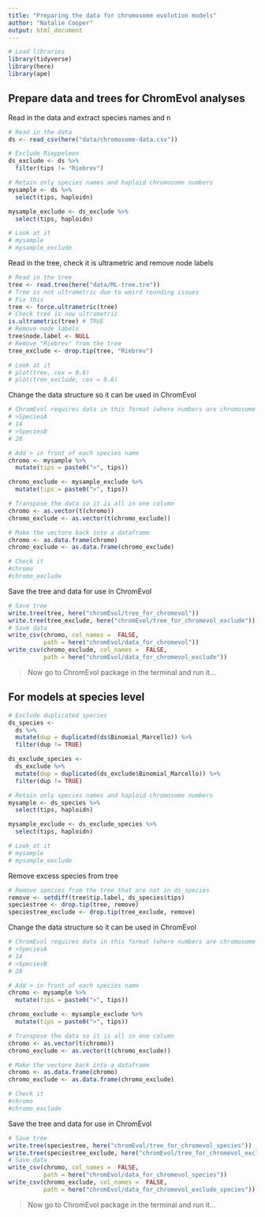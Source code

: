 ```yaml
---
title: "Preparing the data for chromosome evolution models"
author: "Natalie Cooper"
output: html_document
---
```


```r
# Load libraries
library(tidyverse)
library(here)
library(ape)
```

## Prepare data and trees for ChromEvol analyses

Read in the data and extract species names and n
```r
# Read in the data
ds <- read_csv(here("data/chromosome-data.csv"))

# Exclude Rieppeleon
ds_exclude <- ds %>% 
  filter(tips != "Riebrev")

# Retain only species names and haploid chromosome numbers
mysample <- ds %>%
  select(tips, haploidn)

mysample_exclude <- ds_exclude %>%
  select(tips, haploidn)

# Look at it
# mysample
# mysample_exclude
```

Read in the tree, check it is ultrametric and remove node labels
```r
# Read in the tree
tree <- read.tree(here("data/ML-tree.tre"))
# Tree is not ultrametric due to weird rounding issues
# Fix this
tree <- force.ultrametric(tree)
# Check tree is now ultrametric
is.ultrametric(tree) # TRUE
# Remove node labels
tree$node.label <- NULL
# Remove "Riebrev" from the tree
tree_exclude <- drop.tip(tree, "Riebrev")

# Look at it
# plot(tree, cex = 0.6)
# plot(tree_exclude, cex = 0.6)
```

Change the data structure so it can be used in ChromEvol
```r
# ChromEvol requires data in this format (where numbers are chromosome counts as haploid number):
# >SpeciesA
# 14
# >SpeciesB
# 28

# Add > in front of each species name
chromo <- mysample %>%
  mutate(tips = paste0(">", tips))

chromo_exclude <- mysample_exclude %>%
  mutate(tips = paste0(">", tips))

# Transpose the data so it is all in one column
chromo <- as.vector(t(chromo))
chromo_exclude <- as.vector(t(chromo_exclude))

# Make the vectore back into a dataframe
chromo <- as.data.frame(chromo)
chromo_exclude <- as.data.frame(chromo_exclude)

# Check it
#chromo
#chromo_exclude
```

Save the tree and data for use in ChromEvol
```r
# Save tree
write.tree(tree, here("chromEvol/tree_for_chromevol"))
write.tree(tree_exclude, here("chromEvol/tree_for_chromevol_exclude"))
# Save data
write_csv(chromo, col_names =  FALSE, 
          path = here("chromEvol/data_for_chromevol"))
write_csv(chromo_exclude, col_names =  FALSE, 
          path = here("chromEvol/data_for_chromevol_exclude"))
```

> Now go to ChromEvol package in the terminal and run it...

## For models at species level

```r
# Exclude duplicated species
ds_species <-
  ds %>% 
  mutate(dup = duplicated(ds$Binomial_Marcello)) %>%
  filter(dup != TRUE)

ds_exclude_species <-
  ds_exclude %>% 
  mutate(dup = duplicated(ds_exclude$Binomial_Marcello)) %>%
  filter(dup != TRUE)

# Retain only species names and haploid chromosome numbers
mysample <- ds_species %>%
  select(tips, haploidn)

mysample_exclude <- ds_exclude_species %>%
  select(tips, haploidn)

# Look at it
# mysample
# mysample_exclude
```

Remove excess species from tree
```r
# Remove species from the tree that are not in ds_species
remove <- setdiff(tree$tip.label, ds_species$tips)
speciestree <- drop.tip(tree, remove)
speciestree_exclude <- drop.tip(tree_exclude, remove)
```

Change the data structure so it can be used in ChromEvol
```r
# ChromEvol requires data in this format (where numbers are chromosome counts as haploid number):
# >SpeciesA
# 14
# >SpeciesB
# 28

# Add > in front of each species name
chromo <- mysample %>%
  mutate(tips = paste0(">", tips))

chromo_exclude <- mysample_exclude %>%
  mutate(tips = paste0(">", tips))

# Transpose the data so it is all in one column
chromo <- as.vector(t(chromo))
chromo_exclude <- as.vector(t(chromo_exclude))

# Make the vectore back into a dataframe
chromo <- as.data.frame(chromo)
chromo_exclude <- as.data.frame(chromo_exclude)

# Check it
#chromo
#chromo_exclude
```

Save the tree and data for use in ChromEvol
```r
# Save tree
write.tree(speciestree, here("chromEvol/tree_for_chromevol_species"))
write.tree(speciestree_exclude, here("chromEvol/tree_for_chromevol_exclude_species"))
# Save data
write_csv(chromo, col_names =  FALSE, 
          path = here("chromEvol/data_for_chromevol_species"))
write_csv(chromo_exclude, col_names =  FALSE, 
          path = here("chromEvol/data_for_chromevol_exclude_species"))
```

> Now go to ChromEvol package in the terminal and run it...